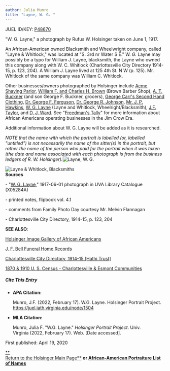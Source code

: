 ```yaml
---
author: Julia Munro
title: "Layne, W. G. "
---
```

JUEL ID/KEY: [P48670](http://juel.iath.virginia.edu/public_person?person=48670 "P48670")

"W. G. Layne," a photograph by Rufus W. Holsinger taken on June 1, 1917.

An African-American owned Blacksmith and Wheelwright company, called "Layne & Whitlock," was located at "S. 3rd nr Water S E." W. _G._ Layne may possibly be a typo for William _J._ Layne, blacksmith, the Layne who owned this company along with W. C. Whitlock (Charlottesville City Directory 1914-15, p. 123, 204). A William J. Layne lived at 125 4th St. N W (p. 125). Mr. Whitlock of the same company was William C. Whitlock. 

Other businesses/owners photographed by Holsinger include [Acme Shaving Parlor](http://juel.iath.virginia.edu/node/2164 "Acme Shaving Parlor Ad"), [William F. and Charles H. Brown](http://juel.iath.virginia.edu/node/1186 "William F. and Charles H. Brown") (Brown Barber Shop), [A. T. Buckner](http://juel.iath.virginia.edu/node/1190 "Buckner, A. T.") (and son George F. Buckner, grocers), [George Carr's Second Hand Clothing](https://juel.iath.virginia.edu/node/1127 "George Carr's Second Hand Clothing"), [Dr. George F. Ferguson](http://juel.iath.virginia.edu/node/1129 "Dr. George R. Ferguson"), [Dr. George R. Johnson](http://juel.iath.virginia.edu/node/1216 "Dr. Johnson"), [Mr. J. P. Hawkins](http://juel.iath.virginia.edu/node/1307 "Mr. J.P. Hawkins"), [W. G. Layne](http://juel.iath.virginia.edu/node/1504 "W. G. Layne") (Layne and Whitlock, Wheelright/Blacksmith), [J.F. Taylor](http://juel.iath.virginia.edu/node/2180 "J.F. Taylor"), and [D. J. Ward](http://juel.iath.virginia.edu/node/1530 "D.J. Ward"). See "[Freedman's Tally](https://americanhistory.si.edu/blog/freedoms-tally-african-american-business-jim-crow-south "\"Freedman's Tally\"")" for more information about African Americans operating businesses in the Jim Crow Era.

Additional information about W. G. Layne will be added as it is researched.

_NOTE that the name with which the portrait is labelled (or, labelled "untitled") is not necessarily the name of the sitter(s) in the portrait, but rather the name of the person who paid for the portrait when it was taken (the date and name associated with each photograph is from the business ledgers of R. W. Holsinger)._![Layne, W. G.](https://iiif.lib.virginia.edu/iiif/uva-lib:1048182/full/1000,1337/0/default.jpg "Layne, W. G. ")

  
![Layne & Whitlock, Blacksmiths](http://juel.iath.virginia.edu/sites/default/files/media/images/Screen%20Shot%202019-11-14%20at%201.21.55%20PM.png "Layne & Whitlock, Blacksmiths")  
**Sources**

\- "[W. G. Layne](https://search.lib.virginia.edu/catalog/uva-lib:1048182#?c=0&m=0&s=0&cv=0&xywh=-1303%2C-1%2C5362%2C3976 "Layne, W. G. ")," 1917-06-01 photograph in UVA Library Catalogue (X05284A) 

\- printed notes, flipbook vol. 4.1  

\- comments from Family Photo Day courtesy Mr. Melvin Flannagan 

\- Charlottesville City Directory, 1914-15, p. 123, 204

**SEE ALSO**:

[Holsinger Image Gallery of African Americans](http://rwholsingerphotos.org/images.php "Holsinger Image Gallery of African Americans")

[J. F. Bell Funeral Home Records](http://www2.vcdh.virginia.edu/afam/raceandplace/perl_scripts/funeral_search.html "J. F. Bell Funeral Home Database")

[Charlottesville City Directory, 1914-15 \[Hathi Trust\]](https://catalog.hathitrust.org/Record/101954103 "Charlottesville City Directory, 1914-15") 

[1870 & 1910 U. S. Census - Charlottesville & Esmont Communities](http://www2.vcdh.virginia.edu/afam/raceandplace/census/search_both.html "1870 & 1910 U. S. Census: Charlottesville and Esmont Communities")

##### **Cite This Entry**

*   **APA Citation:**
    
    Munro, J.F. (2022, February 17). W.G. Layne. Holsinger Portrait Project. https://juel.iath.virginia.edu/node/1504
    
*   **MLA Citation:**
    
    Munro, Julia F. "W.G. Layne." _Holsinger Portrait Project_. Univ. Virginia (2022, February 17). Web. \[Date accessed\].
    

  
First published: April 19, 2020     

[**  
Return to the Holsinger Main Page**](http://juel.iath.virginia.edu/node/980) **or [African-American Portraiture List of Names](http://juel.iath.virginia.edu/node/996)**